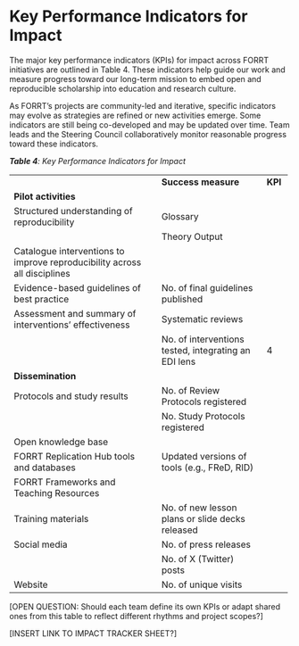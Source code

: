 # **Key Performance Indicators for Impact**

The major key performance indicators (KPIs) for impact across FORRT initiatives are outlined in Table 4. These indicators help guide our work and measure progress toward our long-term mission to embed open and reproducible scholarship into education and research culture.

As FORRT's projects are community-led and iterative, specific indicators may evolve as strategies are refined or new activities emerge. Some indicators are still being co-developed and may be updated over time. Team leads and the Steering Council collaboratively monitor reasonable progress toward these indicators.

_**Table 4**: Key Performance Indicators for Impact_

+---------------------------------------------------------------------------+------------------------------------------------------+-------------+
|                                                                           | **Success measure**                                  | **KPI**     |
+---------------------------------------------------------------------------+------------------------------------------------------+-------------+
| **Pilot activities**                                                      |                                                      |             |
+---------------------------------------------------------------------------+------------------------------------------------------+-------------+
| Structured understanding of reproducibility                               | Glossary                                             |             |
+---------------------------------------------------------------------------+------------------------------------------------------+-------------+
|                                                                           | Theory Output                                        |             |
+---------------------------------------------------------------------------+------------------------------------------------------+-------------+
| Catalogue interventions to improve reproducibility across all disciplines |                                                      |             |
+---------------------------------------------------------------------------+------------------------------------------------------+-------------+
| Evidence-based guidelines of best practice                                | No. of final guidelines published                    |             |
+---------------------------------------------------------------------------+------------------------------------------------------+-------------+
| Assessment and summary of interventions' effectiveness                    | Systematic reviews                                   |             |
+---------------------------------------------------------------------------+------------------------------------------------------+-------------+
|                                                                           | No. of interventions tested, integrating an EDI lens | 4           |
+---------------------------------------------------------------------------+------------------------------------------------------+-------------+
| **Dissemination**                                                         |                                                      |             |
+---------------------------------------------------------------------------+------------------------------------------------------+-------------+
| Protocols and study results                                               | No. of Review Protocols registered                   |             |
+---------------------------------------------------------------------------+------------------------------------------------------+-------------+
|                                                                           | No. Study Protocols registered                       |             |
+---------------------------------------------------------------------------+------------------------------------------------------+-------------+
| Open knowledge base                                                       |                                                      |             |
+---------------------------------------------------------------------------+------------------------------------------------------+-------------+
| FORRT Replication Hub tools and databases                                 | Updated versions of tools (e.g., FReD, RID)          |             |
+---------------------------------------------------------------------------+------------------------------------------------------+-------------+
| FORRT Frameworks and Teaching Resources                                   |                                                      |             |
+---------------------------------------------------------------------------+------------------------------------------------------+-------------+
| Training materials                                                        | No. of new lesson plans or slide decks released      |             |
+---------------------------------------------------------------------------+------------------------------------------------------+-------------+
| Social media                                                              | No. of press releases                                |             |
+---------------------------------------------------------------------------+------------------------------------------------------+-------------+
|                                                                           | No. of X (Twitter) posts                             |             |
+---------------------------------------------------------------------------+------------------------------------------------------+-------------+
| Website                                                                   | No. of unique visits                                 |             |
+---------------------------------------------------------------------------+------------------------------------------------------+-------------+

[OPEN QUESTION: Should each team define its own KPIs or adapt shared ones from this table to reflect different rhythms and project scopes?]

[INSERT LINK TO IMPACT TRACKER SHEET?]

